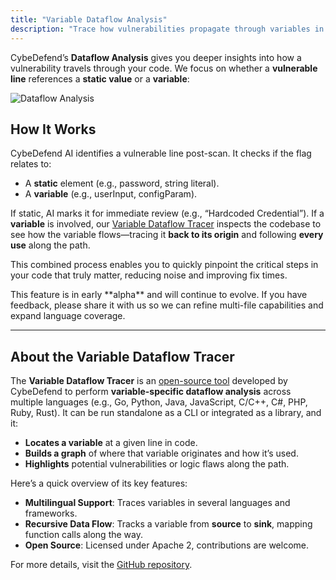 ```yaml
---
title: "Variable Dataflow Analysis"
description: "Trace how vulnerabilities propagate through variables in your code using CybeDefend AI and our open-source Variable Dataflow Tracer."
---
```


CybeDefend’s **Dataflow Analysis** gives you deeper insights into how a vulnerability travels through your code. We focus on whether a **vulnerable line** references a **static value** or a **variable**:

<Frame>
  <img src="/images/get-started/general-information/dataflow-analysis.png" alt="Dataflow Analysis" style={{ borderRadius: '0.5rem' }} />
</Frame>

## How It Works

CybeDefend AI identifies a vulnerable line post-scan. It checks if the flag relates to:
  - A **static** element (e.g., password, string literal).  
  - A **variable** (e.g., userInput, configParam).

If static, AI marks it for immediate review (e.g., “Hardcoded Credential”).
If a **variable** is involved, our [Variable Dataflow Tracer](https://github.com/CybeDefend/variable-dataflow-tracer) inspects the codebase to see how the variable flows—tracing it **back to its origin** and following **every use** along the path.

This combined process enables you to quickly pinpoint the critical steps in your code that truly matter, reducing noise and improving fix times.

<Tip>
This feature is in early **alpha** and will continue to evolve. If you have feedback, please share it with us so we can refine multi-file capabilities and expand language coverage.
</Tip>

---

## About the Variable Dataflow Tracer

The **Variable Dataflow Tracer** is an [open-source tool](https://github.com/CybeDefend/variable-dataflow-tracer) developed by CybeDefend to perform **variable-specific dataflow analysis** across multiple languages (e.g., Go, Python, Java, JavaScript, C/C++, C#, PHP, Ruby, Rust). It can be run standalone as a CLI or integrated as a library, and it:

- **Locates a variable** at a given line in code.
- **Builds a graph** of where that variable originates and how it’s used.
- **Highlights** potential vulnerabilities or logic flaws along the path.

Here’s a quick overview of its key features:

- **Multilingual Support**: Traces variables in several languages and frameworks.  
- **Recursive Data Flow**: Tracks a variable from **source** to **sink**, mapping function calls along the way.  
- **Open Source**: Licensed under Apache 2, contributions are welcome.

For more details, visit the [GitHub repository](https://github.com/CybeDefend).